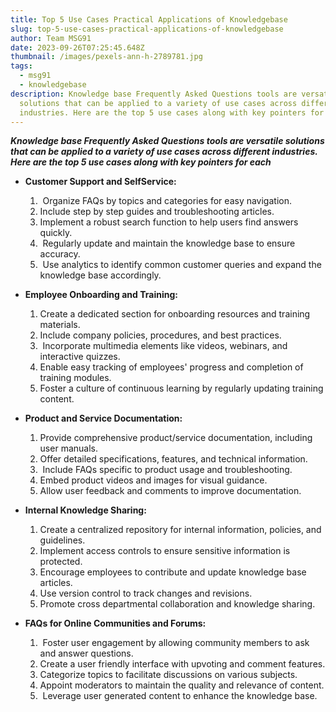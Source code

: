 ```yaml
---
title: Top 5 Use Cases Practical Applications of Knowledgebase
slug: top-5-use-cases-practical-applications-of-knowledgebase
author: Team MSG91
date: 2023-09-26T07:25:45.648Z
thumbnail: /images/pexels-ann-h-2789781.jpg
tags:
  - msg91
  - knowledgebase
description: Knowledge base Frequently Asked Questions tools are versatile
  solutions that can be applied to a variety of use cases across different
  industries. Here are the top 5 use cases along with key pointers for each
---
```

***Knowledge base Frequently Asked Questions tools are versatile solutions that can be applied to a variety of use cases across different industries. Here are the top 5 use cases along with key pointers for each***

* **Customer Support and SelfService:**

  1.  Organize FAQs by topics and categories for easy navigation.
  2.  Include step by step guides and troubleshooting articles.
  3.  Implement a robust search function to help users find answers quickly.
  4.  Regularly update and maintain the knowledge base to ensure accuracy.
  5.  Use analytics to identify common customer queries and expand the knowledge base accordingly.
* **Employee Onboarding and Training:**

  1. Create a dedicated section for onboarding resources and training materials.
  2. Include company policies, procedures, and best practices.
  3.  Incorporate multimedia elements like videos, webinars, and interactive quizzes.
  4. Enable easy tracking of employees' progress and completion of training modules.
  5. Foster a culture of continuous learning by regularly updating training content.
* **Product and Service Documentation:**

  1. Provide comprehensive product/service documentation, including user manuals.
  2. Offer detailed specifications, features, and technical information.
  3.  Include FAQs specific to product usage and troubleshooting.
  4. Embed product videos and images for visual guidance.
  5. Allow user feedback and comments to improve documentation.
* **Internal Knowledge Sharing:**

  1. Create a centralized repository for internal information, policies, and guidelines.
  2. Implement access controls to ensure sensitive information is protected.
  3. Encourage employees to contribute and update knowledge base articles.
  4. Use version control to track changes and revisions.
  5. Promote cross departmental collaboration and knowledge sharing.
* **FAQs for Online Communities and Forums:**

  1.  Foster user engagement by allowing community members to ask and answer questions.
  2. Create a user friendly interface with upvoting and comment features.
  3. Categorize topics to facilitate discussions on various subjects.
  4. Appoint moderators to maintain the quality and relevance of content.
  5.  Leverage user generated content to enhance the knowledge base.